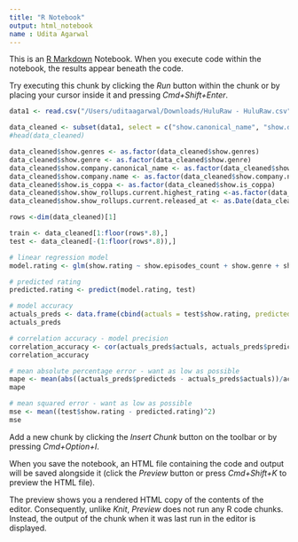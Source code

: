 ```yaml
---
title: "R Notebook"
output: html_notebook
name : Udita Agarwal
---
```


This is an [R Markdown](http://rmarkdown.rstudio.com) Notebook. When you execute code within the notebook, the results appear beneath the code. 

Try executing this chunk by clicking the *Run* button within the chunk or by placing your cursor inside it and pressing *Cmd+Shift+Enter*. 

```r
data1 <- read.csv("/Users/uditaagarwal/Downloads/HuluRaw - HuluRaw.csv", header=TRUE)

data_cleaned <- subset(data1, select = c("show.canonical_name", "show.description", "show.episodes_count","show.genre", "show.genres", "show.name", "show.rating", "show.seasons_count", "show.is_coppa", "show.company.name", "show.company.canonical_name",            "show.show_rollups.current.highest_rating",  "show.show_rollups.current.seasons_count", "show.show_rollups.current.released_at", "show.show_rollups.current.episodes_count"))
#head(data_cleaned)

data_cleaned$show.genres <- as.factor(data_cleaned$show.genres)
data_cleaned$show.genre <- as.factor(data_cleaned$show.genre)
data_cleaned$show.company.canonical_name <- as.factor(data_cleaned$show.company.canonical_name)
data_cleaned$show.company.name <- as.factor(data_cleaned$show.company.name)
data_cleaned$show.is_coppa <- as.factor(data_cleaned$show.is_coppa)
data_cleaned$show.show_rollups.current.highest_rating <-as.factor(data_cleaned$show.show_rollups.current.highest_rating)
data_cleaned$show.show_rollups.current.released_at <- as.Date(data_cleaned$show.show_rollups.current.released_at)

rows <-dim(data_cleaned)[1]

train <- data_cleaned[1:floor(rows*.8),]
test <- data_cleaned[-(1:floor(rows*.8)),]

# linear regression model
model.rating <- glm(show.rating ~ show.episodes_count + show.genre + show.seasons_count + show.is_coppa + show.show_rollups.current.highest_rating + show.show_rollups.current.seasons_count + show.show_rollups.current.released_at + show.show_rollups.current.episodes_count, data = train)

# predicted rating 
predicted.rating <- predict(model.rating, test)

# model accuracy 
actuals_preds <- data.frame(cbind(actuals = test$show.rating, predicteds = predicted.rating))
actuals_preds

# correlation accuracy - model precision 
correlation_accuracy <- cor(actuals_preds$actuals, actuals_preds$predicteds)
correlation_accuracy

# mean absolute percentage error - want as low as possible 
mape <- mean(abs((actuals_preds$predicteds - actuals_preds$actuals))/actuals_preds$actuals)
mape

# mean squared error - want as low as possible
mse <- mean((test$show.rating - predicted.rating)^2)
mse
```

Add a new chunk by clicking the *Insert Chunk* button on the toolbar or by pressing *Cmd+Option+I*.

When you save the notebook, an HTML file containing the code and output will be saved alongside it (click the *Preview* button or press *Cmd+Shift+K* to preview the HTML file). 

The preview shows you a rendered HTML copy of the contents of the editor. Consequently, unlike *Knit*, *Preview* does not run any R code chunks. Instead, the output of the chunk when it was last run in the editor is displayed.

